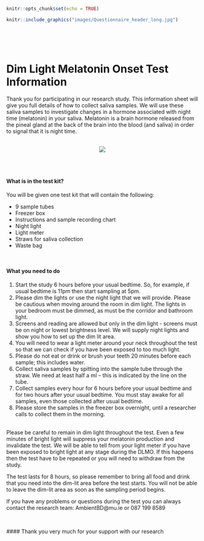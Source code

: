 
```r
knitr::opts_chunk$set(echo = TRUE)
```


```r
knitr::include_graphics("images/Questionnaire_header_long.jpg")
```

<br><br> <br><!-- Add two line breaks -->
 


#  Dim Light Melatonin Onset Test Information
Thank you for participating in our research study.  This information sheet will give you full details of how to collect saliva samples.  We will use these saliva samples to investigate changes in a hormone associated with night time (melatonin) in your saliva.  Melatonin is a brain hormone released from the pineal gland at the back of the brain into the blood (and saliva) in order to signal that it is night time.  
&nbsp;  

<center>  
![](images/melatonin.svg)  
</center>  

<br>
<br>  
  
  
####  What is in the test kit?  
You will be given one test kit that will contain the following:

* 9 sample tubes
* Freezer box
* Instructions and sample recording chart
* Night light
* Light meter
* Straws for saliva collection
* Waste bag 

&nbsp;  

####  What you need to do  

1. Start the study 6 hours before your usual bedtime. So, for example, if usual bedtime is 11pm then start sampling at 5pm.  
2.	Please dim the lights or use the night light that we will provide. Please be cautious when moving around the room in dim light.  The lights in your bedroom must be dimmed, as must be the corridor and bathroom light.
3.  Screens and reading are allowed but only in the dim light - screens must be on night or lowest brightness level.  We will supply night lights and show you how to set up the dim lit area.
4.	 You will need to wear a light meter around your neck throughout the test so that we can check if you have been exposed to too much light.  
5.	Please do not eat or drink or brush your teeth 20 minutes before each sample; this includes water.  
6.  Collect saliva samples by spitting into the sample tube through the straw.  We need at least half a ml – this is indicated by the line on the tube.
7.	 Collect samples every hour for 6 hours before your usual bedtime and for two hours after your usual bedtime.  You must stay awake for all samples, even those collected after usual bedtime.
8.	Please store the samples in the freezer box overnight, until a researcher calls to collect them in the morning.  
&nbsp;  

Please be careful to remain in dim light throughout the test.  Even a few minutes of bright light will suppress your melatonin production and invalidate the test.  We will be able to tell from your light meter if you have been exposed to bright light at any stage during the DLMO.  If this happens then the test have to be repeated or you will need to withdraw from the study.  

The test lasts for 8 hours, so please remember to bring all food and drink that you need into the dim-lit area before the test starts.  You will not be able to leave the dim-lit area as soon as the sampling period begins. 

If you have any problems or questions during the test you can always contact the research team: 
AmbientBD@mu.ie  or 087 199 8589  

&nbsp;  


<div align="center">  

####  Thank you very much for your support with our research </div>
       
